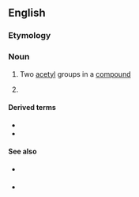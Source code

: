 ==English==
{{wikipedia|lang=en}}

===Etymology===
{{prefix|en|di|acetyl}}

===Noun===
{{en-noun|-}}

# {{lb|en|organic chemistry|in combination}} Two [[acetyl]] groups in a [[compound]]
# {{lb|en|organic compound}} {{synonym of|en|butanedione}}

====Derived terms====
* {{l|en|diacetylmorphine}}
* {{l|en|diacetylurea}}

====See also====
{{sense|butanedione}}
* {{l|en|popcorn lung}} {{gloss|a condition caused by inhaling diacetyl}}
* {{l|en|artificial butter flavor}} {{gloss|the flavoring derived from diacetyl}}